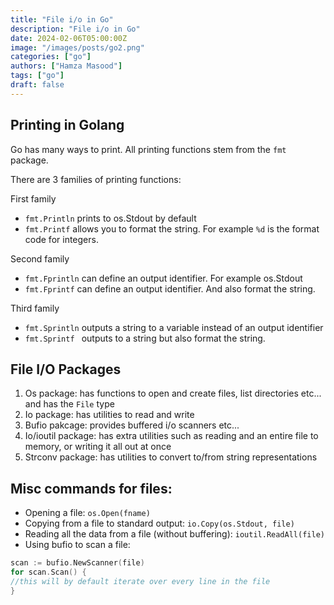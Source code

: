 ```yaml
---
title: "File i/o in Go"
description: "File i/o in Go"
date: 2024-02-06T05:00:00Z
image: "/images/posts/go2.png"
categories: ["go"]
authors: ["Hamza Masood"]
tags: ["go"]
draft: false
---
```


## Printing in Golang

Go has many ways to print. All printing functions stem from the `fmt` package.

There are 3 families of printing functions:

First family

- `fmt.Println` prints to os.Stdout by default
- `fmt.Printf` allows you to format the string. For example `%d` is the format code for integers.

Second family

- `fmt.Fprintln` can define an output identifier. For example os.Stdout 
- `fmt.Fprintf` can define an output identifier. And also format the string.

Third family

- `fmt.Sprintln` outputs a string to a variable instead of an output identifier
- `fmt.Sprintf ` outputs to a string but also format the string.


## File I/O Packages
1. Os package: has functions to open and create files, list directories etc... and has the `File` type
2. Io package: has utilities to read and write
3. Bufio pakcage: provides buffered i/o scanners etc...
4. Io/ioutil package: has extra utilities such as reading and an entire file to memory, or writing it all out at once
5. Strconv package: has utilities to convert to/from string representations

## Misc commands for files:
- Opening a file: `os.Open(fname)`
- Copying from a file to standard output: `io.Copy(os.Stdout, file)`
- Reading all the data from a file (without buffering): `ioutil.ReadAll(file)`
- Using bufio to scan a file:
```go
scan := bufio.NewScanner(file)
for scan.Scan() {
//this will by default iterate over every line in the file
}
```





